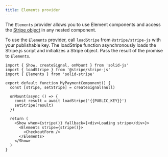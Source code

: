 ```yaml
---
title: Elements provider
---
```


The `Elements` provider allows you to use Element components and access the [Stripe object](https://stripe.com/docs/js/initializing) in any nested component.

To use the `Elements` provider, call `loadStripe` from `@stripe/stripe-js` with your publishable key. The loadStripe function asynchronously loads the Stripe.js script and initializes a Stripe object. Pass the result of the promise to `Elements`.

```tsx
import { Show, createSignal, onMount } from 'solid-js'
import { loadStripe } from '@stripe/stripe-js'
import { Elements } from 'solid-stripe'

export default function MyPaymentComponent() {
  const [stripe, setStripe] = createSignal(null)

  onMount(async () => {
    const result = await loadStripe('{{PUBLIC_KEY}}')
    setStripe(result)
  })

  return (
    <Show when={stripe()} fallback={<div>Loading stripe</div>}>
      <Elements stripe={stripe()}>
        <CheckoutForm />
      </Elements>
    </Show>
  )
}
```
